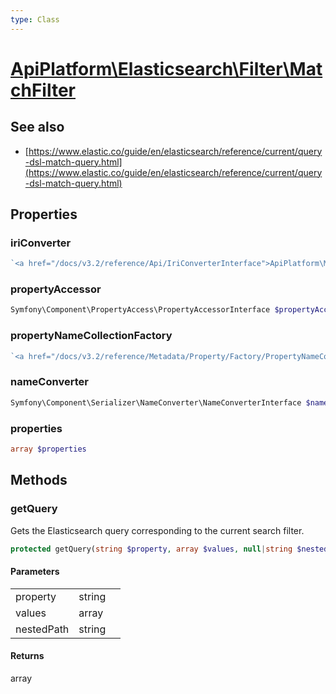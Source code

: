 ```yaml
---
type: Class
---
```


# [ApiPlatform\Elasticsearch\Filter\MatchFilter](/docs/v3.2/reference/Elasticsearch/Filter/MatchFilter)

## See also
- [https://www.elastic.co/guide/en/elasticsearch/reference/current/query-dsl-match-query.html](https://www.elastic.co/guide/en/elasticsearch/reference/current/query-dsl-match-query.html)


## Properties
### iriConverter

```php
`<a href="/docs/v3.2/reference/Api/IriConverterInterface">ApiPlatform\Metadata\IriConverterInterface</a>` $iriConverter
```



### propertyAccessor

```php
Symfony\Component\PropertyAccess\PropertyAccessorInterface $propertyAccessor
```



### propertyNameCollectionFactory

```php
`<a href="/docs/v3.2/reference/Metadata/Property/Factory/PropertyNameCollectionFactoryInterface">ApiPlatform\Metadata\Property\Factory\PropertyNameCollectionFactoryInterface</a>` $propertyNameCollectionFactory
```



### nameConverter

```php
Symfony\Component\Serializer\NameConverter\NameConverterInterface $nameConverter
```



### properties

```php
array $properties
```



## Methods

### getQuery

Gets the Elasticsearch query corresponding to the current search filter.

```php
protected getQuery(string $property, array $values, null|string $nestedPath): array
```

#### Parameters

<table><tbody>
<tr><td>property</td><td>string</td><td></td></tr><tr><td>values</td><td>array</td><td></td></tr><tr><td>nestedPath</td><td>string</td><td></td></tr>
</tbody>
</table>

#### Returns

array
